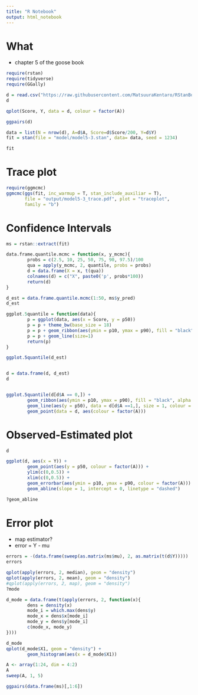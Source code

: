 ```yaml
---
title: "R Notebook"
output: html_notebook
---
```




# What
- chapter 5 of the goose book
```r
require(rstan)
require(tidyverse)
require(GGally)
```

```r
d = read.csv("https://raw.githubusercontent.com/MatsuuraKentaro/RStanBook/master/chap05/input/data-attendance-1.txt")
d
```

```r
qplot(Score, Y, data = d, colour = factor(A))
```



```r
ggpairs(d)

```


```r
data = list(N = nrow(d), A=d$A, Score=d$Score/200, Y=d$Y)
fit = stan(file = "model/model5-3.stan", data= data, seed = 1234)

```

```r
fit

```

# Trace plot
```r
require(ggmcmc)
ggmcmc(ggs(fit, inc_warmup = T, stan_include_auxiliar = T), 
       file = "output/model5-3_trace.pdf", plot = "traceplot",
       family = "b")

```

# Confidence Intervals

```r
ms = rstan::extract(fit)

data.frame.quantile.mcmc = function(x, y_mcmc){
        probs = c(2.5, 10, 25, 50, 75, 90, 97.5)/100
        qua = apply(y_mcmc, 2, quantile, probs = probs)
        d = data.frame(X = x, t(qua))
        colnames(d) = c("X", paste0('p', probs*100))
        return(d)
}

d_est = data.frame.quantile.mcmc(1:50, ms$y_pred)
d_est

ggplot.5quantile = function(data){
        p = ggplot(data, aes(x = Score, y = p50))
        p = p + theme_bw(base_size = 18)
        p = p + geom_ribbon(aes(ymin = p10, ymax = p90), fill = "black", alpha = 1/6)
        p = p + geom_line(size=1)
        return(p)
}

ggplot.5quantile(d_est)


d = data.frame(d, d_est)
d


ggplot.5quantile(d[d$A == 0,]) + 
        geom_ribbon(aes(ymin = p10, ymax = p90), fill = "black", alpha = 1/6, data = d[d$A == 1,]) +  
        geom_line(aes(y = p50), data = d[d$A ==1,], size = 1, colour = "#89BDDE") + 
        geom_point(data = d, aes(colour = factor(A)))

```


# Observed-Estimated plot
```r
d

ggplot(d, aes(x = Y)) + 
        geom_point(aes(y = p50, colour = factor(A))) + 
        ylim(c(0,0.5)) + 
        xlim(c(0,0.5)) + 
        geom_errorbar(aes(ymin = p10, ymax = p90, colour = factor(A))) + 
        geom_abline(slope = 1, intercept = 0, linetype = "dashed")

?geom_abline

```


# Error plot
- map estimator?
- error = Y - mu

```r
errors = -(data.frame(sweep(as.matrix(ms$mu), 2, as.matrix(t(d$Y)))))
errors
```

```r
qplot(apply(errors, 2, median), geom = "density")
qplot(apply(errors, 2, mean), geom = "density")
#qplot(apply(errors, 2, map), geom = "density")
?mode

```

```r
d_mode = data.frame(t(apply(errors, 2, function(x){
        dens = density(x)
        mode_i = which.max(dens$y)
        mode_x = dens$x[mode_i]
        mode_y = dens$y[mode_i]
        c(mode_x, mode_y)
})))

d_mode
qplot(d_mode$X1, geom = "density") + 
        geom_histogram(aes(x = d_mode$X1))
```



```r
A <- array(1:24, dim = 4:2)
A
sweep(A, 1, 5)
```

```r
ggpairs(data.frame(ms)[,1:6])

```

